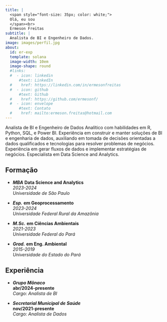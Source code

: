 ```yaml
---
title: |
  <span style="font-size: 35px; color: white;">
  Olá, eu sou
  </span><br>
  Ermeson Freitas
subtitle: |
  Analista de BI e Engenheiro de Dados.
image: images/perfil.jpg
about:
  id: er-exp
  template: solana
  image-width: 10em
  image-shape: round
  #links:
  #  - icon: linkedin
      #text: LinkedIn
  #    href: https://linkedin.com/in/ermesonfreitas
  #  - icon: github
      #text: Github
  #    href: https://github.com/ermesonf/
  #  - icon: envelope
      #text: Contato
  #    href: mailto:ermeson.freitas@hotmail.com
---
```


<head>

<!-- Preload background image -->

<link rel="preload" href="/images/amz.png" as="image"/>

```{=html}
  <style>
body {
 position: relative;
}

body::before {
 content: "";
 position: absolute;
 top: 0;
 left: 0;
 width: 100%;
 height: 100%;
 background-image: url('/images/Zenitsu.jpeg');
 background-size: cover;
 opacity: 0.3; /* Adjust this value to change the transparency of the background image */
 z-index: -1;
}
 </style>
```
<!-- </head> -->

<!-- ::: {#hero-heading} -->

<!-- Cientista de dados \| Engenheiro Ambiental -->

<!-- ::: -->

::: edu-exp
:::

Analista de BI e Engenheiro de Dados Analítico com habilidades em R, Python, SQL, e Power BI. Experiência em construir e manter soluções de BI e engenharia de dados, auxiliando em tomada de decisões orientadas a dados qualificados e tecnologias para resolver problemas de negócios. Experiência em gerar fluxos de dados e implementar estratégias de negócios. Especialista em Data Science and Analytics.

:::: {.grid}

::: {.g-col-12 .g-col-md-7 style="text-align: left;"}

## Formação

-   ***MBA*** **Data Science and Analytics**\
    *2023-2024*\
    *Universidade de São Paulo*

-   ***Esp.*** **em Geoprocessamento**\
    *2023-2024*\
    *Universidade Federal Rural da Amazônia*
    

-   ***M.Sc.*** **em Ciências Ambientais**\
    *2021-2023*\
    *Universidade Federal do Pará*

-   ***Grad.*** **em Eng. Ambiental**\
    *2015-2019*\
    *Universidade do Estado do Pará*
:::

::: {.g-col-12 .g-col-md-5 style="text-align: left;"}
## Experiência

-   ***Grupo Mônaco***\
    **abr/2024-presente**\
    *Cargo: Analista de BI*
    
-   ***Secretarial Municipal de Saúde***\
    **nov/2021-presente**\
    *Cargo: Analista de Dados*
:::
::::
